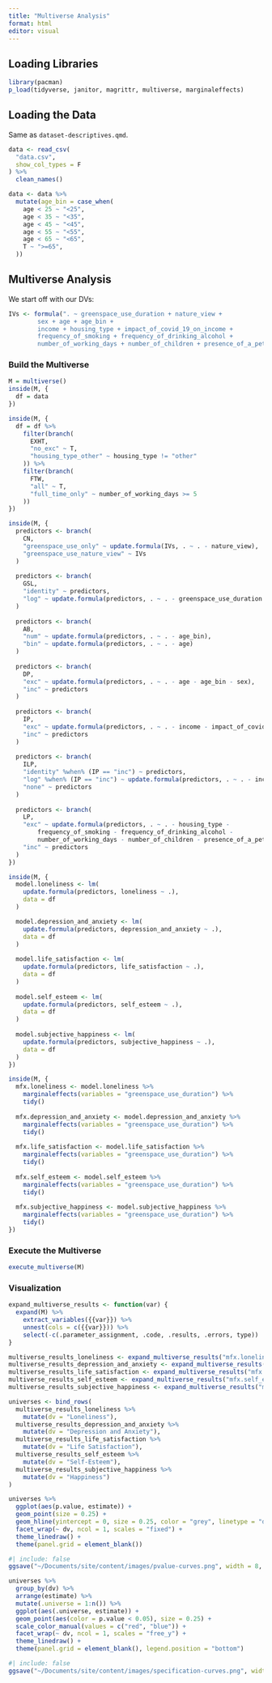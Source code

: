 ```yaml
---
title: "Multiverse Analysis"
format: html
editor: visual
---
```


## Loading Libraries

```r
library(pacman)
p_load(tidyverse, janitor, magrittr, multiverse, marginaleffects)
```

## Loading the Data

Same as `dataset-descriptives.qmd`.

```r
data <- read_csv(
  "data.csv",
  show_col_types = F
) %>%
  clean_names()
```

```r
data <- data %>%
  mutate(age_bin = case_when(
    age < 25 ~ "<25",
    age < 35 ~ "<35",
    age < 45 ~ "<45",
    age < 55 ~ "<55",
    age < 65 ~ "<65",
    T ~ ">=65",
  ))
```


## Multiverse Analysis

We start off with our DVs:

```r
IVs <- formula(". ~ greenspace_use_duration + nature_view +
        sex + age + age_bin +
        income + housing_type + impact_of_covid_19_on_income +
        frequency_of_smoking + frequency_of_drinking_alcohol +
        number_of_working_days + number_of_children + presence_of_a_pet")
```

### Build the Multiverse

```r
M = multiverse()
inside(M, {
  df = data
})
```

```r
inside(M, {
  df = df %>%
    filter(branch(
      EXHT,
      "no_exc" ~ T,
      "housing_type_other" ~ housing_type != "other"
    )) %>%
    filter(branch(
      FTW,
      "all" ~ T,
      "full_time_only" ~ number_of_working_days >= 5
    ))
})

inside(M, {
  predictors <- branch(
    CN,
    "greenspace_use_only" ~ update.formula(IVs, . ~ . - nature_view),
    "greenspace_use_nature_view" ~ IVs
  )
  
  predictors <- branch(
    GSL,
    "identity" ~ predictors,
    "log" ~ update.formula(predictors, . ~ . - greenspace_use_duration + log(greenspace_use_duration+1))
  )
  
  predictors <- branch(
    AB,
    "num" ~ update.formula(predictors, . ~ . - age_bin),
    "bin" ~ update.formula(predictors, . ~ . - age)
  )
  
  predictors <- branch(
    DP,
    "exc" ~ update.formula(predictors, . ~ . - age - age_bin - sex),
    "inc" ~ predictors
  )
  
  predictors <- branch(
    IP,
    "exc" ~ update.formula(predictors, . ~ . - income - impact_of_covid_19_on_income),
    "inc" ~ predictors
  )
  
  predictors <- branch(
    ILP,
    "identity" %when% (IP == "inc") ~ predictors,
    "log" %when% (IP == "inc") ~ update.formula(predictors, . ~ . - income + log(income)),
    "none" ~ predictors
  )
  
  predictors <- branch(
    LP,
    "exc" ~ update.formula(predictors, . ~ . - housing_type -
        frequency_of_smoking - frequency_of_drinking_alcohol -
        number_of_working_days - number_of_children - presence_of_a_pet),
    "inc" ~ predictors
  )
})
```

```r
inside(M, {
  model.loneliness <- lm(
    update.formula(predictors, loneliness ~ .),
    data = df
  )

  model.depression_and_anxiety <- lm(
    update.formula(predictors, depression_and_anxiety ~ .),
    data = df
  )
  
  model.life_satisfaction <- lm(
    update.formula(predictors, life_satisfaction ~ .),
    data = df
  )
  
  model.self_esteem <- lm(
    update.formula(predictors, self_esteem ~ .),
    data = df
  )
  
  model.subjective_happiness <- lm(
    update.formula(predictors, subjective_happiness ~ .),
    data = df
  )
})
```

```r
inside(M, {
  mfx.loneliness <- model.loneliness %>%
    marginaleffects(variables = "greenspace_use_duration") %>%
    tidy()
  
  mfx.depression_and_anxiety <- model.depression_and_anxiety %>%
    marginaleffects(variables = "greenspace_use_duration") %>%
    tidy()
  
  mfx.life_satisfaction <- model.life_satisfaction %>%
    marginaleffects(variables = "greenspace_use_duration") %>%
    tidy()
  
  mfx.self_esteem <- model.self_esteem %>%
    marginaleffects(variables = "greenspace_use_duration") %>%
    tidy()
  
  mfx.subjective_happiness <- model.subjective_happiness %>%
    marginaleffects(variables = "greenspace_use_duration") %>%
    tidy()
})
```

### Execute the Multiverse

```r
execute_multiverse(M)
```

### Visualization

```r
expand_multiverse_results <- function(var) {
  expand(M) %>%
    extract_variables({{var}}) %>%
    unnest(cols = c({{var}})) %>%
    select(-c(.parameter_assignment, .code, .results, .errors, type))
}

multiverse_results_loneliness <- expand_multiverse_results("mfx.loneliness")
multiverse_results_depression_and_anxiety <- expand_multiverse_results("mfx.depression_and_anxiety")
multiverse_results_life_satisfaction <- expand_multiverse_results("mfx.life_satisfaction")
multiverse_results_self_esteem <- expand_multiverse_results("mfx.self_esteem")
multiverse_results_subjective_happiness <- expand_multiverse_results("mfx.subjective_happiness")
```

```r
universes <- bind_rows(
  multiverse_results_loneliness %>%
    mutate(dv = "Loneliness"),
  multiverse_results_depression_and_anxiety %>%
    mutate(dv = "Depression and Anxiety"),
  multiverse_results_life_satisfaction %>%
    mutate(dv = "Life Satisfaction"),
  multiverse_results_self_esteem %>%
    mutate(dv = "Self-Esteem"),
  multiverse_results_subjective_happiness %>%
    mutate(dv = "Happiness")
)
```

```r
universes %>%
  ggplot(aes(p.value, estimate)) +
  geom_point(size = 0.25) +
  geom_hline(yintercept = 0, size = 0.25, color = "grey", linetype = "dashed") +
  facet_wrap(~ dv, ncol = 1, scales = "fixed") +
  theme_linedraw() +
  theme(panel.grid = element_blank())
```

```r
#| include: false
ggsave("~/Documents/site/content/images/pvalue-curves.png", width = 8, height = 6, dpi = 300)
```


```r
universes %>%
  group_by(dv) %>%
  arrange(estimate) %>%
  mutate(.universe = 1:n()) %>%
  ggplot(aes(.universe, estimate)) +
  geom_point(aes(color = p.value < 0.05), size = 0.25) +
  scale_color_manual(values = c("red", "blue")) +
  facet_wrap(~ dv, ncol = 1, scales = "free_y") +
  theme_linedraw() +
  theme(panel.grid = element_blank(), legend.position = "bottom")
```

```r
#| include: false
ggsave("~/Documents/site/content/images/specification-curves.png", width = 8, height = 6, dpi = 300)
```


